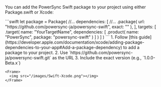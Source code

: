 You can add the PowerSync Swift package to your project using either Package.swift or Xcode:

<Tabs>
  <Tab title="Package.swift">
    ```swift
    let package = Package(
        //...
        dependencies: [
            //...
            .package(
                url: "https://github.com/powersync-ja/powersync-swift",
                exact: "<version>"
            ),
        ],
        targets: [
            .target(
                name: "YourTargetName",
                dependencies: [
                    .product(
                        name: "PowerSync",
                        package: "powersync-swift"
                    )
                ]
            )
        ]
    )
    ```
  </Tab>
  <Tab title="Xcode">
    1. Follow [this guide](https://developer.apple.com/documentation/xcode/adding-package-dependencies-to-your-app#Add-a-package-dependency) to add a package to your project.
    2. Use `https://github.com/powersync-ja/powersync-swift.git` as the URL
    3. Include the exact version (e.g., `1.0.0-Beta.x`)
    
    <Frame>
      <img src="/images/Swift-Xcode.png"></img>
    </Frame>
  </Tab>
</Tabs>
